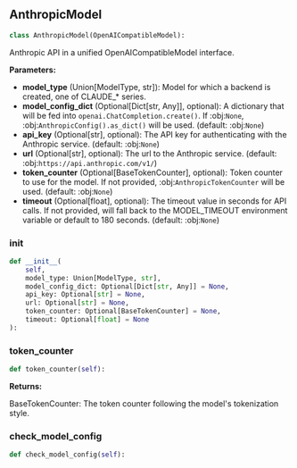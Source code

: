 <a id="camel.models.anthropic_model"></a>

<a id="camel.models.anthropic_model.AnthropicModel"></a>

## AnthropicModel

```python
class AnthropicModel(OpenAICompatibleModel):
```

Anthropic API in a unified OpenAICompatibleModel interface.

**Parameters:**

- **model_type** (Union[ModelType, str]): Model for which a backend is created, one of CLAUDE_* series.
- **model_config_dict** (Optional[Dict[str, Any]], optional): A dictionary that will be fed into `openai.ChatCompletion.create()`. If :obj:`None`, :obj:`AnthropicConfig().as_dict()` will be used. (default: :obj:`None`)
- **api_key** (Optional[str], optional): The API key for authenticating with the Anthropic service. (default: :obj:`None`)
- **url** (Optional[str], optional): The url to the Anthropic service. (default: :obj:`https://api.anthropic.com/v1/`)
- **token_counter** (Optional[BaseTokenCounter], optional): Token counter to use for the model. If not provided, :obj:`AnthropicTokenCounter` will be used. (default: :obj:`None`)
- **timeout** (Optional[float], optional): The timeout value in seconds for API calls. If not provided, will fall back to the MODEL_TIMEOUT environment variable or default to 180 seconds. (default: :obj:`None`)

<a id="camel.models.anthropic_model.AnthropicModel.__init__"></a>

### __init__

```python
def __init__(
    self,
    model_type: Union[ModelType, str],
    model_config_dict: Optional[Dict[str, Any]] = None,
    api_key: Optional[str] = None,
    url: Optional[str] = None,
    token_counter: Optional[BaseTokenCounter] = None,
    timeout: Optional[float] = None
):
```

<a id="camel.models.anthropic_model.AnthropicModel.token_counter"></a>

### token_counter

```python
def token_counter(self):
```

**Returns:**

  BaseTokenCounter: The token counter following the model's
tokenization style.

<a id="camel.models.anthropic_model.AnthropicModel.check_model_config"></a>

### check_model_config

```python
def check_model_config(self):
```
